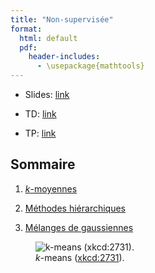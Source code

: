 ```yaml
---
title: "Non-supervisée"
format:
  html: default
  pdf: 
    header-includes: 
      - \usepackage{mathtools}
--- 
```


* Slides: [link](../slides/04-unsupervised-slides.qmd)

* TD: [link](../td/06-unsupervised-td.qmd)

* TP: [link](../td/06-unsupervised-tp.qmd)

## Sommaire

1. [$k$-moyennes](./unsupervised/01-kmeans.qmd)

2. [Méthodes hiérarchiques](./unsupervised/02-hierarchy.qmd)

3. [Mélanges de gaussiennes](./unsupervised/03-gaussian-mixtures.qmd)


![$k$-means ([xkcd:2731](https://xkcd.com/2731/)).](../include/k_means_clustering.png)

